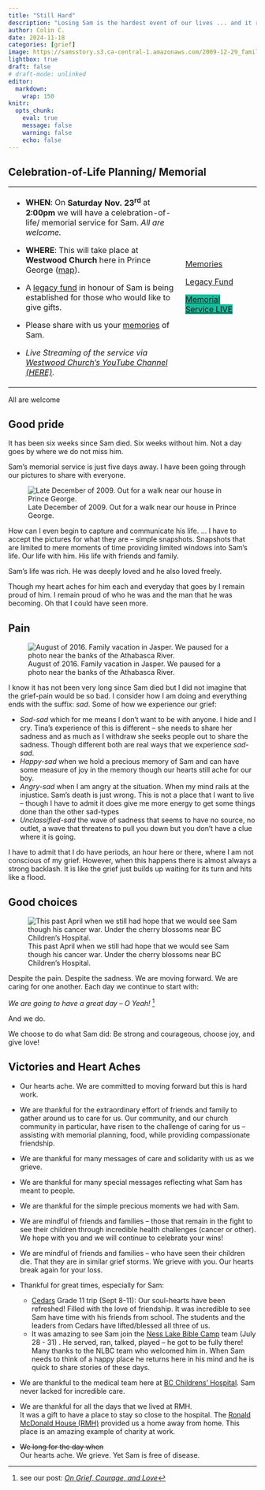 ```yaml
---
title: "Still Hard"
description: "Losing Sam is the hardest event of our lives ... and it remains so."
author: Colin C.
date: 2024-11-18
categories: [grief]
image: https://samsstory.s3.ca-central-1.amazonaws.com/2009-12-29_family-pg.jpg
lightbox: true
draft: false
# draft-mode: unlinked
editor: 
  markdown: 
    wrap: 150
knitr: 
  opts_chunk: 
    eval: true
    message: false
    warning: false
    echo: false
---
```


:::: callout-note
## Celebration-of-Life Planning/ Memorial

+-------------------------------------------------------------------------------------------------------+--------------------------------------------+
| -   **WHEN**: On **Saturday Nov. 23^rd^** at **2:00pm** we will have a celebration-of-life/ memorial  | ::: {style="min-width:120px"}              |
|     service for Sam. *All are welcome.*                                                               | :::                                        |
|                                                                                                       |                                            |
| -   **WHERE**: This will take place at **Westwood Church** here in Prince George                      | ::: center                                 |
|     ([map](https://maps.app.goo.gl/YXfR4512soWxknwc8)).                                               | [Memories](/memories.qmd){.btn             |
|                                                                                                       | .btn-primary .mt-1 role="memories"         |
| -   A <a href="/legacy.html">legacy fund</a> in honour of Sam is being established for those who      | data-toggle="tooltip"                      |
|     would like to give gifts.                                                                         | title="Share your memories of Sam"}        |
|                                                                                                       |                                            |
| -   Please share with us your [memories](/memories.qmd) of Sam.                                       | <a href="                                  |
|                                                                                                       | /legacy.html" class="btn btn-primary mt-1" |
| -   *Live Streaming of the service via [Westwood Church's YouTube Channel                             | role="legacy" data-toggle="tooltip"        |
|     (HERE)](https://www.youtube.com/@WestwoodChurch/streams).*                                        | title="Consider giving">Legacy Fund</a>    |
|                                                                                                       |                                            |
|                                                                                                       | <a                                         |
|                                                                                                       |  href="https://www.youtube.com/@WestwoodCh |
|                                                                                                       | urch/streams" class="btn btn-primary mt-1" |
|                                                                                                       | role="memori" data-toggle="tooltip"        |
|                                                                                                       | title="Live Video of the Memorial          |
|                                                                                                       | Service"                                   |
|                                                                                                       | style="background-color:#18bc9c">          |
|                                                                                                       | Memorial<br/> Service LIVE</a>             |
|                                                                                                       | :::                                        |
+-------------------------------------------------------------------------------------------------------+--------------------------------------------+

::: center
All are welcome
:::
::::

<!-- ## Photo memories -->

```{=html}
<!-- :::::: {layout-ncol="3"}
::: {#pic1}
![Late December of 2009. Out for a walk near our house in Prince George.](https://samsstory.s3.ca-central-1.amazonaws.com/2009-12-29_family-pg.jpg)
:::

::: {#pic2}
![August of 2016. Family vacation in Jasper. We paused for a photo near the banks of the Athabasca
River.](https://samsstory.s3.ca-central-1.amazonaws.com/2017-08-01_family-athabasca.jpg)
:::

::: {#pic3}
![This past April when we still had hope that we would see Sam though his cancer war. Under the cherry blossoms near BC Children's
Hospital.](https://samsstory.s3.ca-central-1.amazonaws.com/2024-04-01_family-cherry-blossom.jpg)
:::
::::::
 -->
```

## Good pride

It has been six weeks since Sam died. Six weeks without him. Not a day goes by where we do not miss him.

Sam's memorial service is just five days away. I have been going through our pictures to share with everyone.

::: float-sm-start
![Late December of 2009. Out for a walk near our house in Prince George.](https://samsstory.s3.ca-central-1.amazonaws.com/2009-12-29_family-pg.jpg)
:::

How can I even begin to capture and communicate his life. ... I have to accept the pictures for what they are -- simple snapshots. Snapshots that are
limited to mere moments of time providing limited windows into Sam's life. Our life with him. His life with friends and family.

Sam's life was rich. He was deeply loved and he also loved freely.

Though my heart aches for him each and everyday that goes by I remain proud of him. I remain proud of who he was and the man that he was becoming. Oh
that I could have seen more.

## Pain

::: float-sm-end
![August of 2016. Family vacation in Jasper. We paused for a photo near the banks of the Athabasca
River.](https://samsstory.s3.ca-central-1.amazonaws.com/2017-08-01_family-athabasca.jpg)
:::

I know it has not been very long since Sam died but I did not imagine that the grief-pain would be so bad. I consider how I am doing and everything
ends with the suffix: *sad*. Some of how we experience our grief:

-   *Sad-sad* which for me means I don't want to be with anyone. I hide and I cry. Tina's experience of this is different -- she needs to share her
    sadness and as much as I withdraw she seeks people out to share the sadness. Though different both are real ways that we experience *sad-sad*.
-   *Happy-sad* when we hold a precious memory of Sam and can have some measure of joy in the memory though our hearts still ache for our boy.\
-   *Angry-sad* when I am angry at the situation. When my mind rails at the injustice. Sam's death is just wrong. This is not a place that I want to
    live -- though I have to admit it does give me more energy to get some things done than the other sad-types
-   *Unclassified-sad* the wave of sadness that seems to have no source, no outlet, a wave that threatens to pull you down but you don't have a clue
    where it is going.

I have to admit that I do have periods, an hour here or there, where I am not conscious of my grief. However, when this happens there is almost always
a strong backlash. It is like the grief just builds up waiting for its turn and hits like a flood.

## Good choices

::: float-sm-end
![This past April when we still had hope that we would see Sam though his cancer war. Under the cherry blossoms near BC Children's
Hospital.](https://samsstory.s3.ca-central-1.amazonaws.com/2024-04-01_family-cherry-blossom.jpg)
:::

Despite the pain. Despite the sadness. We are moving forward. We are caring for one another. Each day we continue to start with:

::: center
*We are going to have a great day -- O Yeah!* [^1]
:::

[^1]: see our post: [*On Grief, Courage, and Love*](../2410/2024-10-12_love-courage.qmd)

And we do.

We choose to do what Sam did: Be strong and courageous, choose joy, and give love!

## Victories and Heart Aches

-   Our hearts ache. We are committed to moving forward but this is hard work.

-   We are thankful for the extraordinary effort of friends and family to gather around us to care for us. Our community, and our church community in
    particular, have risen to the challenge of caring for us -- assisting with memorial planning, food, while providing compassionate friendship.

-   We are thankful for many messages of care and solidarity with us as we grieve.

-   We are thankful for many special messages reflecting what Sam has meant to people.

-   We are thankful for the simple precious moments we had with Sam.

-   We are mindful of friends and families – those that remain in the fight to see their children through incredible health challenges (cancer or
    other). We hope with you and we will continue to celebrate your wins!

-   We are mindful of friends and families – who have seen their children die. That they are in similar grief storms. We grieve with you. Our hearts
    break again for your loss.

-   Thankful for great times, especially for Sam:

    -   [Cedars](https://cedars.bc.ca) Grade 11 trip (Sept 8-11): Our soul-hearts have been refreshed! Filled with the love of friendship. It was
        incredible to see Sam have time with his friends from school. The students and the leaders from Cedars have lifted/blessed all three of us.
    -   It was amazing to see Sam join the [Ness Lake Bible Camp](https://www.nesslakebiblecamp.com) team (July 28 - 31) . He served, ran, talked,
        played -- he got to be fully there! Many thanks to the NLBC team who welcomed him in. When Sam needs to think of a happy place he returns here
        in his mind and he is quick to share stories of these days.

-   We are thankful to the medical team here at [BC Childrens' Hospital](http://www.bcchildrens.ca). Sam never lacked for incredible care.

-   We are thankful for all the days that we lived at RMH.\
    It was a gift to have a place to stay so close to the hospital. The [Ronald McDonald House (RMH)](https://rmhbc.ca) provided us a home away from
    home. This place is an amazing example of charity at work.

-   ~~We long for the day when~~\
    Our hearts ache. We grieve. Yet Sam is free of disease.